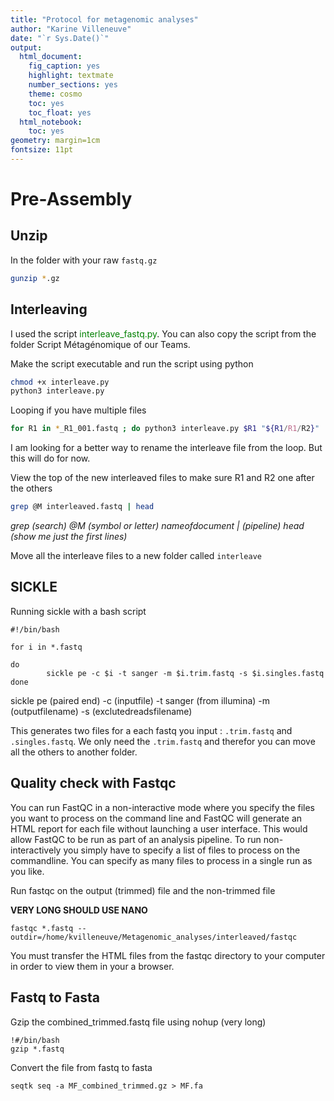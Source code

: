 ```yaml
---
title: "Protocol for metagenomic analyses"
author: "Karine Villeneuve"
date: "`r Sys.Date()`"
output: 
  html_document:
    fig_caption: yes
    highlight: textmate
    number_sections: yes
    theme: cosmo
    toc: yes
    toc_float: yes
  html_notebook: 
    toc: yes
geometry: margin=1cm
fontsize: 11pt
---
```


# Pre-Assembly 

## Unzip 
In the folder with your raw `fastq.gz`
```bash
gunzip *.gz
```

## Interleaving 
I used the script <font color='green'>interleave_fastq.py</font>. You can also copy the script from the folder Script Métagénomique of our Teams.

Make the script executable and run the script using python 
```bash
chmod +x interleave.py
python3 interleave.py 
```

Looping if you have multiple files 
```bash
for R1 in *_R1_001.fastq ; do python3 interleave.py $R1 "${R1/R1/R2}"  > $R1.interleave.fastq ; done  
```

I am looking for a better way to rename the interleave file from the loop. But this will do for now. 

View the top of the new interleaved files to make sure R1 and R2 one after the others 
```bash
grep @M interleaved.fastq | head
```
*grep (search) @M (symbol or letter) nameofdocument | (pipeline) head (show me just the first lines)* 

Move all the interleave files to a new folder called `interleave`

## SICKLE 

Running sickle with a bash script 

```
#!/bin/bash

for i in *.fastq

do
        sickle pe -c $i -t sanger -m $i.trim.fastq -s $i.singles.fastq
done
```
sickle pe (paired end) -c (inputfile) -t sanger (from illumina) -m (outputfilename) -s (exclutedreadsfilename)

This generates two files for a each fastq you input : `.trim.fastq` and `.singles.fastq`. We only need the `.trim.fastq` and therefor you can move all the others to another folder. 

## Quality check with Fastqc 

You can run FastQC in a non-interactive mode where you specify the files you want to process on the command line and FastQC will generate an HTML report for
each file without launching a user interface.  This would allow FastQC to be run as part of an analysis pipeline. To run non-interactively you simply have to specify a list of files to process on the commandline. You can specify as many files to process in a single run as you like.  

Run fastqc on the output (trimmed) file and the non-trimmed file

**VERY LONG SHOULD USE NANO** 
```
fastqc *.fastq --outdir=/home/kvilleneuve/Metagenomic_analyses/interleaved/fastqc
``` 
You must transfer the HTML files from the fastqc directory to your computer in order to view them in your a browser. 

## Fastq to Fasta 

Gzip the combined_trimmed.fastq file using nohup (very long) 
```
!#/bin/bash
gzip *.fastq
```
Convert the file from fastq to fasta
```
seqtk seq -a MF_combined_trimmed.gz > MF.fa
```





